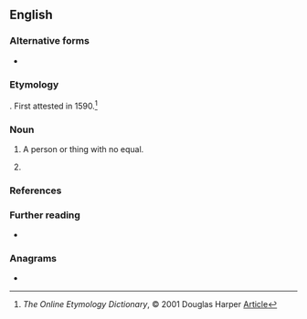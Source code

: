 ==English==

===Alternative forms===
* {{l|en|nonsuch}}

===Etymology===
{{affix|en|none|such}}. First attested in 1590.<ref>''The Online Etymology Dictionary'', © 2001 Douglas Harper [http://www.etymonline.com/index.php?allowed_in_frame=0&search=nonesuch&searchmode=none Article]</ref>

===Noun===
{{en-noun|es}}

# A person or thing with no equal.
#: {{syn|en|ideal|paragon|nonpareil}}
# {{taxlink|Lychnis chalcedonica|species|noshow=1}}
#: {{syn|en|burning love|dusky salmon}}

===References===
<references/>

===Further reading===
* {{pedia|Lychnis chalcedonica}}

===Anagrams===
* {{anagrams|en|unchosen}}